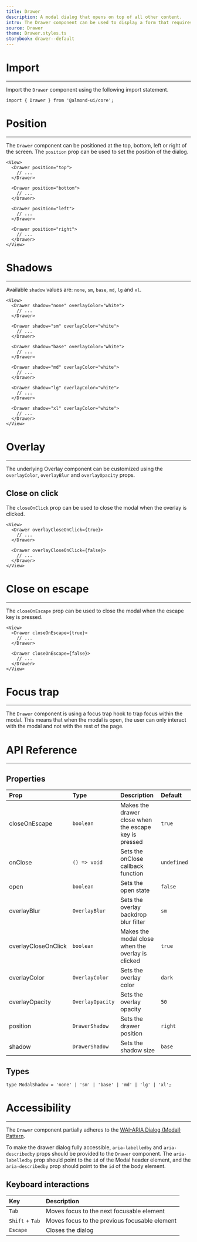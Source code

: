 ```yaml
---
title: Drawer
description: A modal dialog that opens on top of all other content.
intro: The Drawer component can be used to display a form that requires user input, display a message to the user that requires their attention or just a menu.
source: Drawer
theme: Drawer.styles.ts
storybook: drawer--default
---
```


# Import
---
Import the `Drawer` component using the following import statement.

```tsx
import { Drawer } from '@almond-ui/core';
```

# Position
---
The `Drawer` component can be positioned at the top, bottom, left or right of the screen. The `position` prop can be used to set the position of the dialog.

<View>
  <DrawerShowcase showcase="positions" />
</View>

```tsx
<View>
  <Drawer position="top">
    // ...
  </Drawer>

  <Drawer position="bottom">
    // ...
  </Drawer>

  <Drawer position="left">
    // ...
  </Drawer>

  <Drawer position="right">
    // ...
  </Drawer>
</View>
```

# Shadows
---
Available `shadow` values are: `none`, `sm`, `base`, `md`, `lg` and `xl`.

<View>
  <DrawerShowcase showcase="shadows" />
</View>

```tsx
<View>
  <Drawer shadow="none" overlayColor="white">
    // ...
  </Drawer>

  <Drawer shadow="sm" overlayColor="white">
    // ...
  </Drawer>

  <Drawer shadow="base" overlayColor="white">
    // ...
  </Drawer>

  <Drawer shadow="md" overlayColor="white">
    // ...
  </Drawer>

  <Drawer shadow="lg" overlayColor="white">
    // ...
  </Drawer>

  <Drawer shadow="xl" overlayColor="white">
    // ...
  </Drawer>
</View>
```

# Overlay
---
The underlying Overlay component can be customized using the `overlayColor`, `overlayBlur` and `overlayOpacity` props.

## Close on click
The `closeOnClick` prop can be used to close the modal when the overlay is clicked.

<View>
  <DrawerShowcase showcase="close-on-click" />
</View>

```tsx
<View>
  <Drawer overlayCloseOnClick={true}>
    // ...
  </Drawer>

  <Drawer overlayCloseOnClick={false}>
    // ...
  </Drawer>
</View>
```

# Close on escape
---
The `closeOnEscape` prop can be used to close the modal when the escape key is pressed.

<View>
  <DrawerShowcase showcase="close-on-escape" />
</View>

```tsx
<View>
  <Drawer closeOnEscape={true}>
    // ...
  </Drawer>

  <Drawer closeOnEscape={false}>
    // ...
  </Drawer>
</View>
```

# Focus trap
---
The `Drawer` component is using a focus trap hook to trap focus within the modal. This means that when the modal is open, the user can only interact with the modal and not with the rest of the page.

# API Reference
---
## Properties

| Prop                | Type             | Description                                           | Default     |
|:--------------------|:-----------------|:------------------------------------------------------|:------------|
| closeOnEscape       | `boolean`        | Makes the drawer close when the escape key is pressed | `true`      |
| onClose             | `() => void`     | Sets the onClose callback function                    | `undefined` |
| open                | `boolean`        | Sets the open state                                   | `false`     |
| overlayBlur         | `OverlayBlur`    | Sets the overlay backdrop blur filter                 | `sm`        |
| overlayCloseOnClick | `boolean`        | Makes the modal close when the overlay is clicked     | `true`      |
| overlayColor        | `OverlayColor`   | Sets the overlay color                                | `dark`      |
| overlayOpacity      | `OverlayOpacity` | Sets the overlay opacity                              | `50`        |
| position            | `DrawerShadow`   | Sets the drawer position                              | `right`     |
| shadow              | `DrawerShadow`   | Sets the shadow size                                  | `base`      |

## Types

```tsx
type ModalShadow = 'none' | 'sm' | 'base' | 'md' | 'lg' | 'xl';
```

# Accessibility
---
The `Drawer` component partially adheres to the [WAI-ARIA Dialog (Modal) Pattern](https://www.w3.org/WAI/ARIA/apg/patterns/dialog-modal/).

To make the drawer dialog fully accessible, `aria-labelledby` and `aria-describedby` props should be provided to the `Drawer` component. The `aria-labelledby` prop should point to the `id` of the Modal header element, and the `aria-describedby` prop should point to the `id` of the body element.

## Keyboard interactions

| Key             | Description                                   |
|:----------------|:----------------------------------------------|
| `Tab`           | Moves focus to the next focusable element     |
| `Shift` + `Tab` | Moves focus to the previous focusable element |
| `Escape`        | Closes the dialog                             |
